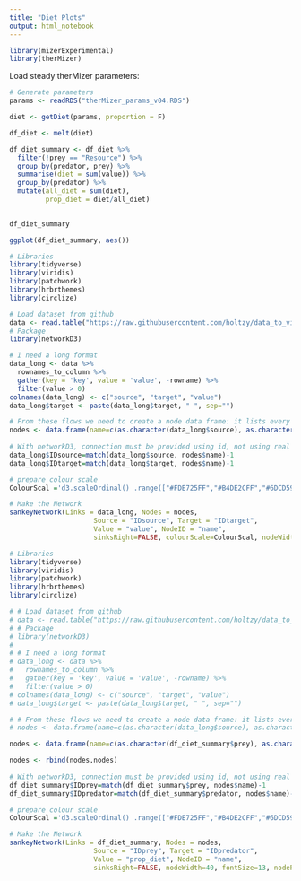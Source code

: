 ```yaml
---
title: "Diet Plots"
output: html_notebook
---
```


```r
library(mizerExperimental)
library(therMizer)
```


Load steady therMizer parameters:
```r
# Generate parameters
params <- readRDS("therMizer_params_v04.RDS")
```


```r
diet <- getDiet(params, proportion = F)

df_diet <- melt(diet)

df_diet_summary <- df_diet %>% 
  filter(!prey == "Resource") %>% 
  group_by(predator, prey) %>% 
  summarise(diet = sum(value)) %>% 
  group_by(predator) %>% 
  mutate(all_diet = sum(diet),
         prop_diet = diet/all_diet)
  

df_diet_summary
```



```r
ggplot(df_diet_summary, aes())
```



```r
# Libraries
library(tidyverse)
library(viridis)
library(patchwork)
library(hrbrthemes)
library(circlize)

# Load dataset from github
data <- read.table("https://raw.githubusercontent.com/holtzy/data_to_viz/master/Example_dataset/13_AdjacencyDirectedWeighted.csv", header=TRUE)
# Package
library(networkD3)

# I need a long format
data_long <- data %>%
  rownames_to_column %>%
  gather(key = 'key', value = 'value', -rowname) %>%
  filter(value > 0)
colnames(data_long) <- c("source", "target", "value")
data_long$target <- paste(data_long$target, " ", sep="")

# From these flows we need to create a node data frame: it lists every entities involved in the flow
nodes <- data.frame(name=c(as.character(data_long$source), as.character(data_long$target)) %>% unique())
 
# With networkD3, connection must be provided using id, not using real name like in the links dataframe.. So we need to reformat it.
data_long$IDsource=match(data_long$source, nodes$name)-1 
data_long$IDtarget=match(data_long$target, nodes$name)-1

# prepare colour scale
ColourScal ='d3.scaleOrdinal() .range(["#FDE725FF","#B4DE2CFF","#6DCD59FF","#35B779FF","#1F9E89FF","#26828EFF","#31688EFF","#3E4A89FF","#482878FF","#440154FF"])'

# Make the Network
sankeyNetwork(Links = data_long, Nodes = nodes,
                     Source = "IDsource", Target = "IDtarget",
                     Value = "value", NodeID = "name", 
                     sinksRight=FALSE, colourScale=ColourScal, nodeWidth=40, fontSize=13, nodePadding=20)
```




```r
# Libraries
library(tidyverse)
library(viridis)
library(patchwork)
library(hrbrthemes)
library(circlize)

# # Load dataset from github
# data <- read.table("https://raw.githubusercontent.com/holtzy/data_to_viz/master/Example_dataset/13_AdjacencyDirectedWeighted.csv", header=TRUE)
# # Package
# library(networkD3)
# 
# # I need a long format
# data_long <- data %>%
#   rownames_to_column %>%
#   gather(key = 'key', value = 'value', -rowname) %>%
#   filter(value > 0)
# colnames(data_long) <- c("source", "target", "value")
# data_long$target <- paste(data_long$target, " ", sep="")

# # From these flows we need to create a node data frame: it lists every entities involved in the flow
# nodes <- data.frame(name=c(as.character(data_long$source), as.character(data_long$target)) %>% unique())

nodes <- data.frame(name=c(as.character(df_diet_summary$prey), as.character(df_diet_summary$predator))) %>% unique

nodes <- rbind(nodes,nodes)
 
# With networkD3, connection must be provided using id, not using real name like in the links dataframe.. So we need to reformat it.
df_diet_summary$IDprey=match(df_diet_summary$prey, nodes$name)-1 
df_diet_summary$IDpredator=match(df_diet_summary$predator, nodes$name)-1

# prepare colour scale
ColourScal ='d3.scaleOrdinal() .range(["#FDE725FF","#B4DE2CFF","#6DCD59FF","#35B779FF","#1F9E89FF","#26828EFF","#31688EFF","#3E4A89FF","#482878FF","#440154FF"])'

# Make the Network
sankeyNetwork(Links = df_diet_summary, Nodes = nodes,
                     Source = "IDprey", Target = "IDpredator",
                     Value = "prop_diet", NodeID = "name", 
                     sinksRight=FALSE, nodeWidth=40, fontSize=13, nodePadding=20)
```
